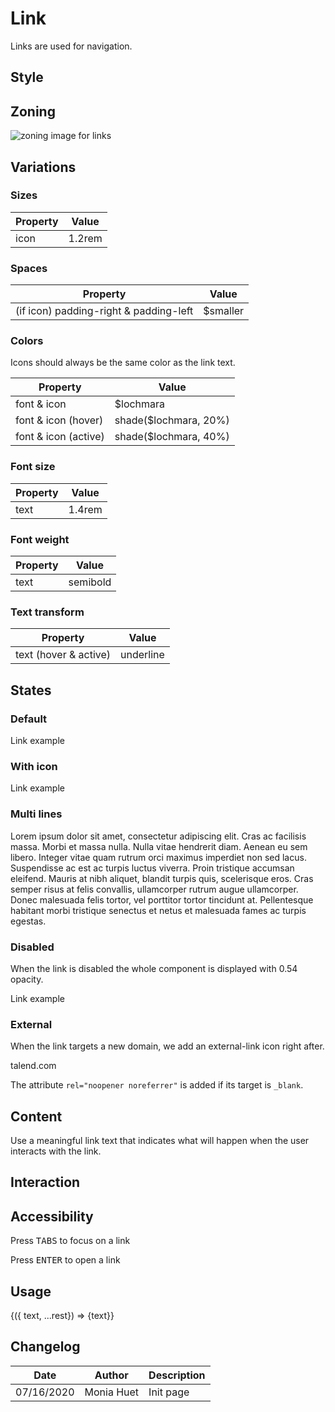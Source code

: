 
<Meta title="Components/Link" component={Link} />

# Link

Links are used for navigation.

## Style

## Zoning

<img src={LinkZoning} alt="zoning image for links" className="full" class="full" />


## Variations

### Sizes

| Property                       | Value             | 
| ------------------------------ | ----------------- | 
| icon           	             | 1.2rem            |

### Spaces

| Property          		                | Value             | 
| ----------------------------------------- | ----------------- | 
| (if icon) padding-right & padding-left	| $smaller          | 

### Colors

Icons should always be the same color as the link text.

| Property                       | Value                               | 
| ------------------------------ | ----------------------------------- | 
| font & icon		             | $lochmara                           |
| font & icon	(hover)	         | shade($lochmara, 20%)              |
| font & icon	(active)         | shade($lochmara, 40%)              |

### Font size

| Property                       | Value             | 
| ------------------------------ | ----------------- |
| text							 | 1.4rem 			 |

### Font weight

| Property                       | Value             | 
| ------------------------------ | ----------------- |
| text							 | semibold 		 |

### Text transform

| Property                       | Value             | 
| ------------------------------ | ----------------- |
| text (hover & active)			 | underline 		 |

## States


### Default

<Preview>
    <Story name="default">
        <Link href="#">Link example</Link>
	</Story>
 </Preview>

### With icon

<Preview>
    <Story name="with icon">
        <Link href="#" icon="information">Link example</Link>
	</Story>
 </Preview>

### Multi lines

<Preview>
    <Story name="multi lines">
        <Link icon="information" href="https://www.talend.com" target="_blank">Lorem ipsum dolor sit amet, consectetur adipiscing elit. Cras ac facilisis massa. Morbi et massa nulla. Nulla vitae hendrerit diam. Aenean eu sem libero. Integer vitae quam rutrum orci maximus imperdiet non sed lacus. Suspendisse ac est ac turpis luctus viverra. Proin tristique accumsan eleifend. Mauris at nibh aliquet, blandit turpis quis, scelerisque eros. Cras semper risus at felis convallis, ullamcorper rutrum augue ullamcorper. Donec malesuada felis tortor, vel porttitor tortor tincidunt at. Pellentesque habitant morbi tristique senectus et netus et malesuada fames ac turpis egestas.</Link>
	</Story>
 </Preview>

### Disabled

When the link is disabled the whole component is displayed with 0.54 opacity.

<Preview>
    <Story name="disabled">
        <Link icon="information" href="#" disabled>Link example</Link>
	</Story>
</Preview>

### External

When the link targets a new domain, we add an external-link icon right after.

<Preview>
    <Story name="external">
        <Link href="https://www.talend.com" target="_blank">talend.com</Link>
	</Story>
 </Preview>

The attribute `rel="noopener noreferrer"` is added if its target is `_blank`.

## Content

Use a meaningful link text that indicates what will happen when the user interacts with the link.

## Interaction

## Accessibility

Press <kbd>TABS</kbd> to focus on a link

Press <kbd>ENTER</kbd> to open a link

## Usage

<Preview>
  <Story
    name="usage"
    args={{
      text: 'Lorem ipsum',
    }}
  >
    {({ text, ...rest}) => <Link {...rest}>{text}</Link>}
  </Story>
</Preview>

<Props story="usage" />

## Changelog

| Date       | Author | Description |
| ---------- | ------ | ----------- |
| 07/16/2020 | Monia Huet  | Init page   |